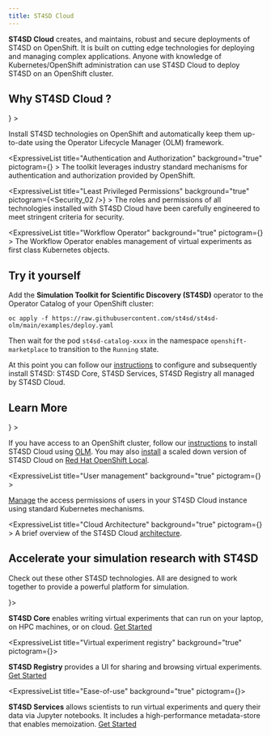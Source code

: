 ```yaml
---
title: ST4SD Cloud
---
```



<!--

  Copyright IBM Inc. All Rights Reserved.
  SPDX-License-Identifier: Apache-2.0

-->





<!--
VV: This is the OpenShift logo, but it's too tiny to use
-->


**ST4SD Cloud** creates, and maintains, robust and secure deployments of ST4SD on OpenShift.
It is built on cutting edge technologies for deploying and managing complex applications.
Anyone with knowledge of Kubernetes/OpenShift administration can use ST4SD Cloud to deploy ST4SD on an OpenShift cluster.

## Why ST4SD Cloud ?

<div className="expressive-content-list-group">
  <ExpressiveList
    title="Automatic updates"
    background="true"
    pictogram={<Renew />}
    >

Install ST4SD technologies on OpenShift and automatically keep them up-to-date using the Operator Lifecycle Manager (OLM) framework.
  </ExpressiveList>

  <ExpressiveList
    title="Authentication and Authorization"
    background="true"
    pictogram={<AccessManagement />}
    >
The toolkit leverages industry standard mechanisms for authentication and authorization provided by OpenShift.
  </ExpressiveList>

  <ExpressiveList
    title="Least Privileged Permissions"
    background="true"
    pictogram={<Security_02 />}
    >
The roles and permissions of all technologies installed with ST4SD Cloud have been carefully engineered to meet stringent criteria for security.
  </ExpressiveList>

  <ExpressiveList
    title="Workflow Operator"
    background="true"
    pictogram={<Kubernetes />}
    >
The Workflow Operator enables management of virtual experiments as first class Kubernetes objects.
  </ExpressiveList>
</div>


## Try it yourself

<!-- VV: This will have to do till we write a better `quickstart` for ST4SD Cloud -->

Add the **Simulation Toolkit for Scientific Discovery (ST4SD)** operator to the Operator Catalog of your OpenShift cluster:

```
oc apply -f https://raw.githubusercontent.com/st4sd/st4sd-olm/main/examples/deploy.yaml
```

Then wait for the pod `st4sd-catalog-xxxx` in the namespace `openshift-marketplace` to transition to the `Running` state.

At this point you can follow our <a href="https://github.com/st4sd/st4sd-olm/blob/main/README.md#configure-the-operator" target="_blank">instructions</a> to configure and subsequently install ST4SD:
ST4SD Core, ST4SD Services, ST4SD Registry all managed by ST4SD Cloud.

## Learn More

<div className="expressive-content-list-group">
  <ExpressiveList
    title="Installation"
    background="true"
    pictogram={<Kubernetes />}
    >

If you have access to an OpenShift cluster, follow our [instructions](/installation#install-on-kubernetes-and-openshift) to install ST4SD Cloud using <a href="https://olm.operatorframework.io/">OLM</a>.
You may also [install](/installation#install-on-openshift-local) a scaled down version of ST4SD Cloud on <a href="https://developers.redhat.com/products/openshift-local/overview" target="_blank">Red Hat OpenShift Local</a>.

  </ExpressiveList>

  <ExpressiveList
    title="User management"
    background="true"
    pictogram={<AccessManagement />}
    >

[Manage](/cloud-manage-users) the access permissions of users in your ST4SD Cloud instance using standard Kubernetes mechanisms.

  </ExpressiveList>

  <ExpressiveList
    title="Cloud Architecture"
    background="true"
    pictogram={<Connect />}
    >
A brief overview of the ST4SD Cloud [architecture](/cloud-architecture).
  </ExpressiveList>

</div>

## Accelerate your simulation research with ST4SD

Check out these other ST4SD technologies. All are designed to work together to provide a powerful platform for simulation.

<div className="expressive-content-list-group">
  <ExpressiveList
    title="Multi-platform virtual experiments"
    background="true"
    pictogram={<CodeSyntax />}>

  **ST4SD Core** enables writing virtual experiments that can run on your laptop, on HPC machines, or on cloud. [Get Started](/st4sd-core-getting-started)

  </ExpressiveList>

  <ExpressiveList
    title="Virtual experiment registry"
    background="true"
    pictogram={<CarbonForIbmDotcom />}>

   **ST4SD Registry** provides a UI for sharing and browsing virtual experiments. [Get Started](/st4sd-registry-getting-started)

  </ExpressiveList>

  <ExpressiveList
    title="Ease-of-use"
    background="true"
    pictogram={<NetworkServices />}>

  **ST4SD Services** allows scientists to run virtual experiments and query their data via Jupyter notebooks.
   It includes a high-performance metadata-store that enables memoization. [Get Started](/st4sd-services-getting-started)

  </ExpressiveList>

</div>
